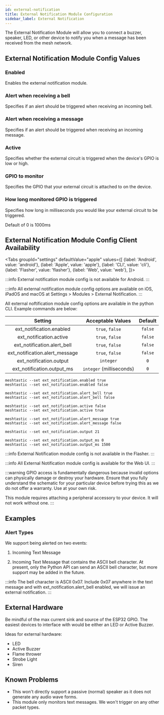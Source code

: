 ```yaml
---
id: external-notification
title: External Notification Module Configuration
sidebar_label: External Notification
---
```



The External Notification Module will allow you to connect a buzzer, speaker, LED, or other device to notify you when a message has been received from the mesh network.



 ## External Notification Module Config Values

### Enabled

Enables the external notification module.

### Alert when receiving a bell

Specifies if an alert should be triggered when receiving an incoming bell.

### Alert when receiving a message

Specifies if an alert should be triggered when receiving an incoming message.

### Active

Specifies whether the external circuit is triggered when the device's GPIO is low or high.

### GPIO to monitor

Specifies the GPIO that your external circuit is attached to on the device.

### How long monitored GPIO is triggered

Specifies how long in milliseconds you would like your external circuit to be triggered.

Default of 0 is 1000ms

## External Notification Module Config Client Availability

<Tabs
groupId="settings"
defaultValue="apple"
values={[
{label: 'Android', value: 'android'},
{label: 'Apple', value: 'apple'},
{label: 'CLI', value: 'cli'},
{label: 'Flasher', value: 'flasher'},
{label: 'Web', value: 'web'},
]}>
<TabItem value="android">

:::info
External notification module config is not available for Android.
:::

</TabItem>
<TabItem value="apple">

:::info
All external notification module config options are available on iOS, iPadOS and macOS at Settings > Modules > External Notification.
:::

</TabItem>
<TabItem value="cli">

All external noftification module config options are available in the python CLI. Example commands are below:

|         Setting                |    Acceptable Values     | Default |
| :----------------------------: | :----------------------: | :-----: |
|    ext_notification.enabled    |     `true`, `false`      | `false` |
|    ext_notification.active     |     `true`, `false`      | `false` |
|  ext_notification.alert_bell   |     `true`, `false`      | `false` |
| ext_notification.alert_message |     `true`, `false`      | `false` |
|    ext_notification.output     |        `integer`         |   `0`   |
|   ext_notification.output_ms   | `integer` (milliseconds) |   `0`   |

```shell title="Enable/Disable External Notification Module"
meshtastic --set ext_notification.enabled true
meshtastic --set ext_notification.enabled false
```

```shell title="Enable/Disable alert on incoming bell"
meshtastic --set ext_notification.alert_bell true
meshtastic --set ext_notification.alert_bell false
```

```shell title="Set GPIO active high / low (defalut of false is low)"
meshtastic --set ext_notification.active false
meshtastic --set ext_notification.active true
```

```shell title="Enable/Disable alert on incoming message"
meshtastic --set ext_notification.alert_message true
meshtastic --set ext_notification.alert_message false
```

```shell title="Set GPIO to monitor to 21"
meshtastic --set ext_notification.output 21
```

```shell title="Set monitored GPIO output duration (default of 0 is 1000ms)"
meshtastic --set ext_notification.output_ms 0
meshtastic --set ext_notification.output_ms 1500
```
</TabItem>
<TabItem value="flasher">

:::info
External Notification module config is not available in the Flasher.
:::

  </TabItem>
  <TabItem value="web">

:::info
All External Notification module config is available for the Web UI.
:::
    
  </TabItem>
</Tabs>

:::warning
GPIO access is fundamentally dangerous because invalid options can physically damage or destroy your hardware. Ensure that you fully understand the schematic for your particular device before trying this as we do not offer a warranty. Use at your own risk.

This module requires attaching a peripheral accessory to your device. It will not work without one.
:::

## Examples

### Alert Types

We support being alerted on two events:

1. Incoming Text Message

2. Incoming Text Message that contains the ASCII bell character. At present, only the Python API can send an ASCII bell character, but more support may be added in the future.

:::info
The bell character is ASCII 0x07. Include 0x07 anywhere in the text message and with ext_notification.alert_bell enabled, we will issue an external notification.
:::

## External Hardware

Be mindful of the max current sink and source of the ESP32 GPIO. The easiest devices to interface with would be either an LED or Active Buzzer.

Ideas for external hardware:

- LED
- Active Buzzer
- Flame thrower
- Strobe Light
- Siren

## Known Problems

- This won't directly support a passive (normal) speaker as it does not generate any audio wave forms.
- This module only monitors text messages. We won't trigger on any other packet types.